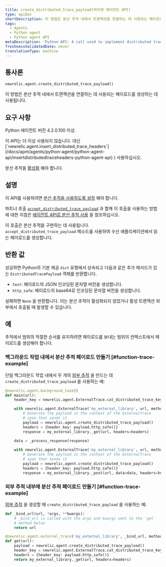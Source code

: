```yaml
---
title: create_distributed_trace_payload(파이썬 에이전트 API)
type: apiDoc
shortDescription: 이 방법은 분산 추적 내에서 트랜잭션을 연결하는 데 사용되는 페이로드를 생성하는 데 사용됩니다.
tags:
  - Agents
  - Python agent
  - Python agent API
metaDescription: 'Python API: A call used to implement distributed tracing.'
freshnessValidatedDate: never
translationType: machine
---
```


## 통사론

```py
newrelic.agent.create_distributed_trace_payload()
```

이 방법은 분산 추적 내에서 트랜잭션을 연결하는 데 사용되는 페이로드를 생성하는 데 사용됩니다.

## 요구 사항

Python 에이전트 버전 4.2.0.100 이상.

<Callout variant="caution">
  이 API는 더 이상 사용되지 않습니다. 대신 [`newrelic.agent.insert_distributed_trace_headers`](/docs/apm/agents/python-agent/python-agent-api/insertdistributedtraceheaders-python-agent-api) ) 사용하십시오.
</Callout>

분산 추적을 [활성화](/docs/enable-distributed-tracing#python) 해야 합니다.

## 설명

이 API를 사용하려면 [분산 추적을 사용하도록 설정](/docs/enable-distributed-tracing) 해야 합니다.

파트너 호출 [`accept_distributed_trace_payload`](/docs/agents/python-agent/python-agent-api/accept_distributed_trace_payload) 과 함께 이 호출을 사용하는 방법에 대한 지침은 [에이전트 API로 분산 추적 사용](/docs/enable-distributed-tracing#agent-apis) 을 참조하십시오.

이 호출은 분산 추적을 구현하는 데 사용됩니다. `accept_distributed_trace_payload` 메소드를 사용하여 수신 애플리케이션에서 읽는 페이로드를 생성합니다.

## 반환 값

성공하면 Python의 기본 제공 `dict` 유형에서 상속되고 다음과 같은 추가 메서드가 있는 `DistributedTracePayload` 객체를 반환합니다.

* `text`: 페이로드의 JSON 인코딩된 문자열 버전을 생성합니다.
* `http_safe`: 페이로드의 base64로 인코딩된 문자열 버전을 생성합니다.

실패하면 `None` 을 반환합니다. 이는 분산 추적이 활성화되지 않았거나 활성 트랜잭션 외부에서 호출될 때 발생할 수 있습니다.

## 예

<Callout variant="important">
  추적에서 범위의 적절한 순서를 유지하려면 페이로드를 보내는 범위의 컨텍스트에서 페이로드를 생성해야 합니다.
</Callout>

### 백그라운드 작업 내에서 분산 추적 페이로드 만들기 [#function-trace-example]

단일 백그라운드 작업 내에서 두 개의 [외부 추적](/docs/agents/python-agent/python-agent-api/external-trace) 을 만드는 데 `create_distributed_trace_payload` 을 사용하는 예:

```py
@newrelic.agent.background_task()
def main(url):
    header_key = newrelic.agent.ExternalTrace.cat_distributed_trace_key

    with newrelic.agent.ExternalTrace('my_external_library', url, method='GET'):
        # Generate the payload in the context of the ExternalTrace
        # span that sends it
        payload = newrelic.agent.create_distributed_trace_payload()
        headers = {header_key: payload.http_safe()}
        response = my_external_library._get(url, headers=headers)

    data = _process_response(response)
    
    with newrelic.agent.ExternalTrace('my_external_library', url, method='POST'):
        # Generate the payload in the context of the ExternalTrace
        # span that sends it
        payload = newrelic.agent.create_distributed_trace_payload()
        headers = {header_key: payload.http_safe()}
        response = my_external_library._post(url, data=data, headers=headers)
```

### 외부 추적 내부에 분산 추적 페이로드 만들기 [#function-trace-example]

[외부 추적](/docs/agents/python-agent/python-agent-api/external-trace) 을 생성할 때 `create_distributed_trace_payload` 을 사용하는 예:

```py
def _bind_url(url, *args, **kwargs):
    # _bind_url is called with the args and kwargs sent to the `get`
    # method below
    return url

@newrelic.agent.external_trace('my_external_library', _bind_url, method='GET')
def get(url):
    payload = newrelic.agent.create_distributed_trace_payload()
    header_key = newrelic.agent.ExternalTrace.cat_distributed_trace_key
    headers = {header_key: payload.http_safe()}
    return my_external_library._get(url, headers=headers)
```